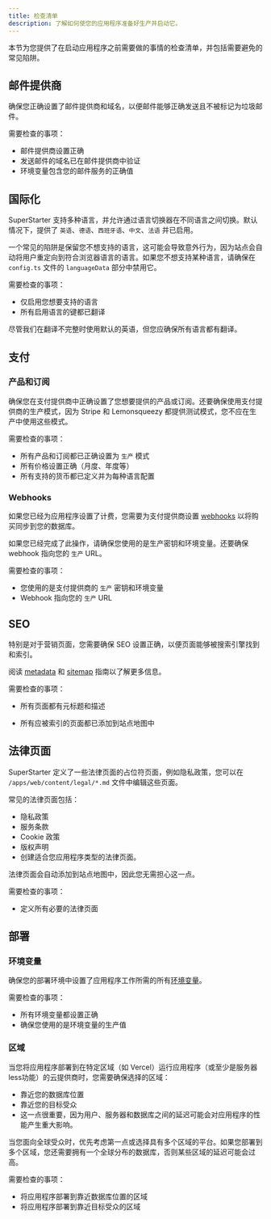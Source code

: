 ```yaml
---
title: 检查清单
description: 了解如何使您的应用程序准备好生产并启动它。
---
```


本节为您提供了在启动应用程序之前需要做的事情的检查清单，并包括需要避免的常见陷阱。

## 邮件提供商

确保您正确设置了邮件提供商和域名，以便邮件能够正确发送且不被标记为垃圾邮件。

需要检查的事项：

- 邮件提供商设置正确
- 发送邮件的域名已在邮件提供商中验证
- 环境变量包含您的邮件服务的正确值

## 国际化

SuperStarter 支持多种语言，并允许通过语言切换器在不同语言之间切换。默认情况下，提供了 `英语`、`德语`、`西班牙语`、`中文`、`法语` 并已启用。

一个常见的陷阱是保留您不想支持的语言，这可能会导致意外行为，因为站点会自动将用户重定向到符合浏览器语言的语言。如果您不想支持某种语言，请确保在 `config.ts` 文件的 `languageData` 部分中禁用它。

需要检查的事项：

- 仅启用您想要支持的语言
- 所有启用语言的键都已翻译

<Note>尽管我们在翻译不完整时使用默认的英语，但您应确保所有语言都有翻译。</Note>

## 支付

### 产品和订阅

确保您在支付提供商中正确设置了您想要提供的产品或订阅。还要确保使用支付提供商的生产模式，因为 Stripe 和 Lemonsqueezy 都提供测试模式，您不应在生产中使用这些模式。

需要检查的事项：

- 所有产品和订阅都已正确设置为 `生产` 模式
- 所有价格设置正确（月度、年度等）
- 所有支持的货币都已定义并为每种语言配置

### Webhooks

如果您已经为应用程序设置了计费，您需要为支付提供商设置 [webhooks](/zh/packages/payments#webhooks) 以将购买同步到您的数据库。

如果您已经完成了此操作，请确保您使用的是生产密钥和环境变量。还要确保 webhook 指向您的 `生产` URL。

需要检查的事项：

- 您使用的是支付提供商的 `生产` 密钥和环境变量
- Webhook 指向您的 `生产` URL

## SEO

特别是对于营销页面，您需要确保 SEO 设置正确，以便页面能够被搜索引擎找到和索引。

阅读 [metadata](/zh/packages/seo/metadata) 和 [sitemap](/zh/packages/seo/sitemap) 指南以了解更多信息。

需要检查的事项：

- 所有页面都有元标题和描述

- 所有应被索引的页面都已添加到站点地图中

## 法律页面

SuperStarter 定义了一些法律页面的占位符页面，例如隐私政策，您可以在 `/apps/web/content/legal/*.md` 文件中编辑这些页面。

常见的法律页面包括：

- 隐私政策
- 服务条款
- Cookie 政策
- 版权声明
- 创建适合您应用程序类型的法律页面。

法律页面会自动添加到站点地图中，因此您无需担心这一点。

需要检查的事项：

- 定义所有必要的法律页面

## 部署

### 环境变量

确保您的部署环境中设置了应用程序工作所需的所有[环境变量](/zh/setup/configuration/environment)。

需要检查的事项：

- 所有环境变量都设置正确
- 确保您使用的是环境变量的生产值

### 区域

当您将应用程序部署到在特定区域（如 Vercel）运行应用程序（或至少是服务器less功能）的云提供商时，您需要确保选择的区域：

- 靠近您的数据库位置
- 靠近您的目标受众
- 这一点很重要，因为用户、服务器和数据库之间的延迟可能会对应用程序的性能产生重大影响。

当您面向全球受众时，优先考虑第一点或选择具有多个区域的平台。如果您部署到多个区域，您还需要拥有一个全球分布的数据库，否则某些区域的延迟可能会过高。

需要检查的事项： 

- 将应用程序部署到靠近数据库位置的区域
- 将应用程序部署到靠近目标受众的区域